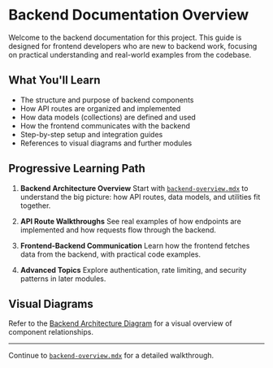 # Backend Documentation Overview

Welcome to the backend documentation for this project. This guide is designed for frontend developers who are new to backend work, focusing on practical understanding and real-world examples from the codebase.

## What You'll Learn

- The structure and purpose of backend components
- How API routes are organized and implemented
- How data models (collections) are defined and used
- How the frontend communicates with the backend
- Step-by-step setup and integration guides
- References to visual diagrams and further modules

## Progressive Learning Path

1. **Backend Architecture Overview**
   Start with [`backend-overview.mdx`](./backend-overview.mdx) to understand the big picture: how API routes, data models, and utilities fit together.

2. **API Route Walkthroughs**
   See real examples of how endpoints are implemented and how requests flow through the backend.

3. **Frontend-Backend Communication**
   Learn how the frontend fetches data from the backend, with practical code examples.

4. **Advanced Topics**
   Explore authentication, rate limiting, and security patterns in later modules.

## Visual Diagrams

Refer to the [Backend Architecture Diagram](./diagrams/backend-architecture.png) for a visual overview of component relationships.

---

Continue to [`backend-overview.mdx`](./backend-overview.mdx) for a detailed walkthrough.
